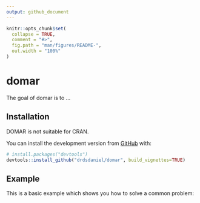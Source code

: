 ```yaml
---
output: github_document
---
```


<!-- README.md is generated from README.Rmd. Please edit that file -->

```r
knitr::opts_chunk$set(
  collapse = TRUE,
  comment = "#>",
  fig.path = "man/figures/README-",
  out.width = "100%"
)
```

# domar

<!-- badges: start -->
<!-- badges: end -->

The goal of domar is to ...

## Installation

DOMAR is not suitable for CRAN.

<!-- You can install the released version of domar from [CRAN](https://CRAN.R-project.org) with: -->

<!-- ``` r -->
<!-- install.packages("domar") -->
<!-- ``` -->

You can install the development version from [GitHub](https://github.com/) with:

``` r
# install.packages("devtools")
devtools::install_github("drdsdaniel/domar", build_vignettes=TRUE)
```
## Example

This is a basic example which shows you how to solve a common problem:
